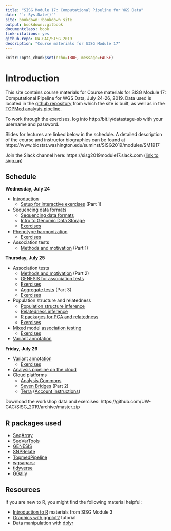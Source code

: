 ```yaml
---
title: "SISG Module 17: Computational Pipeline for WGS Data"
date: "`r Sys.Date()`"
site: bookdown::bookdown_site
output: bookdown::gitbook
documentclass: book
link-citations: yes
github-repo: UW-GAC/SISG_2019
description: "Course materials for SISG Module 17"
---
```


```r
knitr::opts_chunk$set(echo=TRUE, message=FALSE)
```

# Introduction

This site contains course materials for Course materials for SISG Module 17: Computational Pipeline for WGS Data, July 24-26, 2019.
Data used is located in the [github repository](https://github.com/UW-GAC/SISG_2019) from which the site is built, as well as in the [TOPMed analysis pipeline](https://github.com/UW-GAC/analysis_pipeline).

To work through the exercises, log into http://bit.ly/datastage-sb with your username and password.

Slides for lectures are linked below in the schedule. A detailed description of the course and instructor biographies can be found at https://www.biostat.washington.edu/suminst/SISG2019/modules/SM1917

Join the Slack channel here:
https://sisg2019module17.slack.com ([link to sign up](https://join.slack.com/t/sisg2019module17/signup))

## Schedule

**Wednesday, July 24**

- [Introduction](https://www.biostat.washington.edu/sites/default/files/modules/SISGmod17Intro_v2.pdf)
    - [Setup for interactive exercises](https://www.biostat.washington.edu/sites/default/files/modules/SISG19_Scaling_WGS_Association_Studies_in_the_Cloud_with_Seven_Bridges.pdf) (Part 1)
- Sequencing data formats
    - [Sequencing data formats](https://www.biostat.washington.edu/sites/default/files/modules/Sequencing_data_formats.pdf)
    - [Intro to Genomic Data Storage](https://www.biostat.washington.edu/sites/default/files/modules/GDS_intro_0.pdf)
    - [Exercises](https://uw-gac.github.io/SISG_2019/gds-format.html)
- [Phenotype harmonization](https://www.biostat.washington.edu/sites/default/files/modules/sisg_2019_m17_pheno_harmonization.pdf)
    - [Exercises](https://uw-gac.github.io/SISG_2019/phenotype-harmonization.html)
- Association tests
    - [Methods and motivation](https://www.biostat.washington.edu/sites/default/files/modules/SISGAssocTests19WGSmodule.pdf) (Part 1)

**Thursday, July 25**

- Association tests
    - [Methods and motivation](https://www.biostat.washington.edu/sites/default/files/modules/SISGAssocTests19WGSmodule.pdf) (Part 2)
    - [GENESIS for association tests](https://www.biostat.washington.edu/sites/default/files/modules/R_assoc_tests_0.pdf)
    - [Exercises](https://uw-gac.github.io/SISG_2019/association-tests.html)
    - [Aggregate tests](https://www.biostat.washington.edu/sites/default/files/modules/SISGAssocTests19WGSmodule.pdf) (Part 3)
    - [Exercises](https://uw-gac.github.io/SISG_2019/association-tests.html#sliding-window-tests)
- Population structure and relatedness
    - [Population structure inference](https://www.biostat.washington.edu/sites/default/files/modules/Population_Structure_Inference_SISG_Module17_2019_Updated.pdf)
    - [Relatedness inference](https://www.biostat.washington.edu/sites/default/files/modules/Relatedness_Inference_SISG_Module17_2019.pdf)
    - [R packages for PCA and relatedness](https://www.biostat.washington.edu/sites/default/files/modules/R_kinship_pca_0.pdf)
    - [Exercises](https://uw-gac.github.io/SISG_2019/computing-a-grm.html)
- [Mixed model association testing](https://www.biostat.washington.edu/sites/default/files/modules/Mixed_Model_Association_SISG_Module17_2019.pdf)
    - [Exercises](https://uw-gac.github.io/SISG_2019/mixed-models.html)
- [Variant annotation](https://www.biostat.washington.edu/sites/default/files/modules/variant_annotaion_m17_2019.pdf)

**Friday, July 26**

- [Variant annotation](https://www.biostat.washington.edu/sites/default/files/modules/variant_annotaion_m17_2019.pdf)
    - [Exercises](https://uw-gac.github.io/SISG_2019/variant-annotation.html)
- [Analysis pipeline on the cloud](https://www.biostat.washington.edu/sites/default/files/modules/Cloud_Computing_0.pdf)
- Cloud platforms
    - [Analysis Commons](https://www.biostat.washington.edu/sites/default/files/modules/AnalysisCommons_Brody_2019.pdf)
    - [Seven Bridges](https://www.biostat.washington.edu/sites/default/files/modules/SISG19_Scaling_WGS_Association_Studies_in_the_Cloud_with_Seven_Bridges.pdf) (Part 2)
    - [Terra](https://www.biostat.washington.edu/sites/default/files/modules/Terra_Overview_2019-07-02_SISG.pdf) ([Account instructions](https://www.biostat.washington.edu/sites/default/files/modules/Terra_Instructions_SISG.pdf))

Download the workshop data and exercises: https://github.com/UW-GAC/SISG_2019/archive/master.zip

## R packages used

- [SeqArray](http://bioconductor.org/packages/release/bioc/html/SeqArray.html)
- [SeqVarTools](http://bioconductor.org/packages/release/bioc/html/SeqVarTools.html)
- [GENESIS](http://bioconductor.org/packages/release/bioc/html/GENESIS.html)
- [SNPRelate](http://bioconductor.org/packages/release/bioc/html/SNPRelate.html)
- [TopmedPipeline](https://github.com/UW-GAC/analysis_pipeline/tree/master/TopmedPipeline)
- [wgsaparsr](https://github.com/UW-GAC/wgsaparsr)
- [tidyverse](https://www.tidyverse.org)
- [GGally](https://cran.r-project.org/web/packages/GGally)
    

## Resources

If you are new to R, you might find the following material helpful:

- [Introduction to R](http://faculty.washington.edu/kenrice/rintro/indexSEA15.shtml) materials from SISG Module 3
- [Graphics with ggplot2](http://tutorials.iq.harvard.edu/R/Rgraphics/Rgraphics.html) tutorial
- Data manipulation with [dplyr](http://dplyr.tidyverse.org/)

